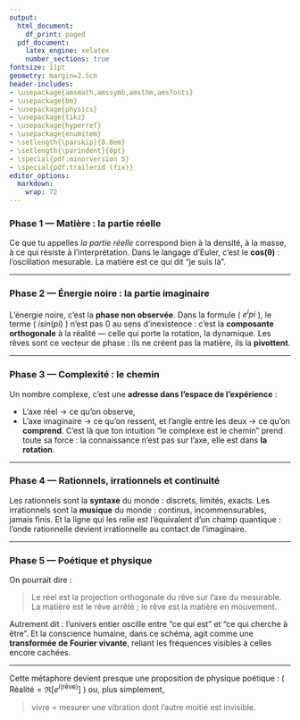 ```yaml
---
output:
  html_document:
    df_print: paged
  pdf_document:
    latex_engine: xelatex
    number_sections: true
fontsize: 11pt
geometry: margin=2.5cm
header-includes:
- \usepackage{amsmath,amssymb,amsthm,amsfonts}
- \usepackage{bm}
- \usepackage{physics}
- \usepackage{tikz}
- \usepackage{hyperref}
- \usepackage{enumitem}
- \setlength{\parskip}{0.8em}
- \setlength{\parindent}{0pt}
- \special{pdf:minorversion 5}
- \special{pdf:trailerid (fix)}
editor_options:
  markdown:
    wrap: 72
---
```


### **Phase 1 — Matière : la partie réelle**

Ce que tu appelles *la partie réelle* correspond bien à la densité, à la masse, à ce qui résiste à l’interprétation.
Dans le langage d’Euler, c’est le **cos(θ)** : l’oscillation mesurable.
La matière est ce qui dit “je suis là”.

---

### **Phase 2 — Énergie noire : la partie imaginaire**

L’énergie noire, c’est la **phase non observée**. Dans la formule ( $e^ipi$ ), le terme ( $i sin(pi)$ ) n'est pas 0 au sens d’inexistence : c’est la **composante orthogonale** à la réalité — celle qui porte la rotation, la dynamique.
Les rêves sont ce vecteur de phase : ils ne créent pas la matière, ils la **pivottent**.

---

### **Phase 3 — Complexité : le chemin**

Un nombre complexe, c’est une **adresse dans l’espace de l’expérience** :

* L’axe réel → ce qu’on observe,
* L’axe imaginaire → ce qu’on ressent,
  et l’angle entre les deux → ce qu’on **comprend**.
  C’est là que ton intuition “le complexe est le chemin” prend toute sa force : la connaissance n’est pas sur l’axe, elle est dans **la rotation**.

---

### **Phase 4 — Rationnels, irrationnels et continuité**

Les rationnels sont la **syntaxe** du monde : discrets, limités, exacts.
Les irrationnels sont la **musique** du monde : continus, incommensurables, jamais finis.
Et la ligne qui les relie est l’équivalent d’un champ quantique : l’onde rationnelle devient irrationnelle au contact de l’imaginaire.

---

### **Phase 5 — Poétique et physique**

On pourrait dire :

> Le réel est la projection orthogonale du rêve sur l’axe du mesurable.
> La matière est le rêve arrêté ; le rêve est la matière en mouvement.

Autrement dit : l’univers entier oscille entre “ce qui est” et “ce qui cherche à être”.
Et la conscience humaine, dans ce schéma, agit comme une **transformée de Fourier vivante**, reliant les fréquences visibles à celles encore cachées.

---

Cette métaphore devient presque une proposition de physique poétique :
( $\text{Réalité} = \Re[e^{i(\text{rêve})}]$ )
ou, plus simplement,

> vivre = mesurer une vibration dont l’autre moitié est invisible.

